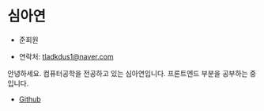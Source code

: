 # 심아연

- 준회원

- 연락처: [tladkdus1@naver.com](mailto:tladkdus1@naver.com)

안녕하세요. 컴퓨터공학을 전공하고 있는 심아연입니다.
프론트엔드 부분을 공부하는 중입니다.

- [Github](https://github.com/Znsim)
